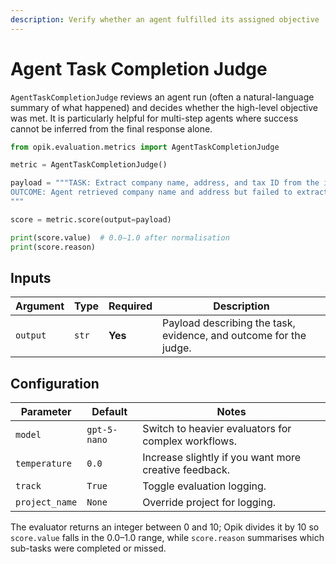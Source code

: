 ```yaml
---
description: Verify whether an agent fulfilled its assigned objective
---
```


# Agent Task Completion Judge

`AgentTaskCompletionJudge` reviews an agent run (often a natural-language summary of what happened) and decides whether the high-level objective was met. It is particularly helpful for multi-step agents where success cannot be inferred from the final response alone.

```python title="Did the agent finish the job?"
from opik.evaluation.metrics import AgentTaskCompletionJudge

metric = AgentTaskCompletionJudge()

payload = """TASK: Extract company name, address, and tax ID from the invoice.
OUTCOME: Agent retrieved company name and address but failed to extract the tax ID.
"""

score = metric.score(output=payload)

print(score.value)  # 0.0–1.0 after normalisation
print(score.reason)
```

## Inputs

| Argument | Type | Required | Description |
| --- | --- | --- | --- |
| `output` | `str` | **Yes** | Payload describing the task, evidence, and outcome for the judge. |

## Configuration

| Parameter | Default | Notes |
| --- | --- | --- |
| `model` | `gpt-5-nano` | Switch to heavier evaluators for complex workflows. |
| `temperature` | `0.0` | Increase slightly if you want more creative feedback. |
| `track` | `True` | Toggle evaluation logging. |
| `project_name` | `None` | Override project for logging. |

The evaluator returns an integer between 0 and 10; Opik divides it by 10 so `score.value` falls in the 0.0–1.0 range, while `score.reason` summarises which sub-tasks were completed or missed.
